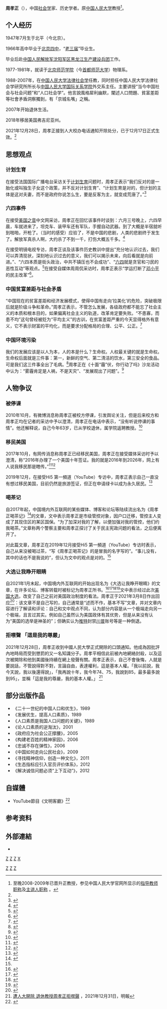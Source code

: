 {{Infobox person
| 姓名     = 周孝正
| 图像     = [[File:周孝正.png|260px]]
| 图像替代 = 
| 图像说明 = 2017年接受美国之音采访
| 出生日期 = {{birth year and age|1947|7}}
| 出生地   = {{ROC}}[[北平|北平]]
| 死亡日期 = <!-- {{Death date and age|YYYY|MM|DD|YYYY|MM|DD}}（死亡在前，出生在后） -->
| 死亡地   = 
| 国籍     = {{PRC}}
| 籍贯     = [[北京市|北京市]]
| 别名     = 
| 专业     = 
| 职业     = [[中国人民大学|中国人民大学]][[社会学|社会学]]教授（2021年12月17日被开除<ref name="#1">{{cite news |author1=郑崇生 |title=禁妄议？人大前教授周孝正退休多年遭电话开除 |url=https://www.rfa.org/mandarin/yataibaodao/renquanfazhi/rc2-12292021132318.html |accessdate=2021-12-30 |agency=自由亚洲电台 |date=2021-12-29 |archive-date=2021-12-30 |archive-url=https://web.archive.org/web/20211230161838/https://www.rfa.org/mandarin/yataibaodao/renquanfazhi/rc2-12292021132318.html |dead-url=no }}</ref>）
| 母校     = [[北京师范学院|北京师范学院]]
}}{{Blpsources|time=2019-12-11T13:30:58+00:00}}
'''周孝正'''（{{bd|1947年|7月15日|}}），中国[[社会学|社会学]]家、历史学者。原[[中国人民大学|中国人民大学]]教授<ref>至晚2008-2009年已晋升正教授，参见中国人民大学官网所显示的[https://web.archive.org/web/20211230232117/http://jiaowu.ruc.edu.cn/sjjx/tzgg1/e090dc6f2860435eb642bfab96c605fa.htm 指导教师职称]及[http://ic.ruc.edu.cn/xsjz/08dcf0811a494d6b8d5a757828705743.htm 主讲人职称] {{Wayback|url=http://ic.ruc.edu.cn/xsjz/08dcf0811a494d6b8d5a757828705743.htm |date=20211230232059 }}。</ref>。

== 个人经历 ==
1947年7月生于北平（今北京）。

1966年高中毕业于[[北京四中|北京四中]]，“[[老三届|老三届]]”毕业生。

毕业后赴[[中国人民解放军沈阳军区|中国人民解放军沈阳军区]][[黑龙江生产建设兵团|黑龙江生产建设兵团]]工作。

1977-1981年，就读于[[北京师范学院|北京师范学院]]（今[[首都师范大学|首都师范大学]]）物理系。

1988-2007年，在[[中国人民大学|中国人民大学]][[法律社会学|法律社会学]]任教，同时担任中国人民大学法律社会学研究所所长与[[中国人民大学国际关系学院|中国人民大学国际关系学院]]外交系主任。主要讲授“当今中国社会与社会问题”和“人口社会学”。他言說風格犀利幽默，闡述人口問題、貧富差距等社會矛盾洞察獨到，有「京城名嘴」之稱。

2007年开始退休生活。

2018年移居美国弗吉尼亚州。

2021年12月28日，周孝正接到人大校办电话通知开除处分，已于12月17日正式生效。<ref name="#1"/>

== 思想观点 ==
=== 计划生育 ===
在接受法国国际广播电台采访关于[[计划生育|计划生育]]问题时，周孝正表示“我们反对的是一胎化或叫独生子女这个政策，并不反对计划生育”、“计划生育是对的，但计划的主体是这对夫妻，而不是政府你说怎么生，要是反客为主，就变成荒唐了。”<ref>{{cite news|title=周孝正：把生育基本权还给每一位公民|url=http://www.rfi.fr/cn/%E4%B8%AD%E5%9B%BD/20151105-%E5%91%A8%E5%AD%9D%E6%AD%A3%EF%BC%9A%E6%8A%8A%E7%94%9F%E8%82%B2%E6%9D%83%E4%BA%A4%E8%BF%98%E7%BB%99%E8%AE%A1%E5%88%92%E7%9A%84%E4%B8%BB%E4%BD%93%E5%A4%AB%E5%A6%BB|agency=法国国际广播电台|date=2015年11月7日|accessdate=2020年4月1日|archive-date=2020年5月30日|archive-url=https://web.archive.org/web/20200530182219/http://www.rfi.fr/cn/%E4%B8%AD%E5%9B%BD/20151105-%E5%91%A8%E5%AD%9D%E6%AD%A3%EF%BC%9A%E6%8A%8A%E7%94%9F%E8%82%B2%E6%9D%83%E4%BA%A4%E8%BF%98%E7%BB%99%E8%AE%A1%E5%88%92%E7%9A%84%E4%B8%BB%E4%BD%93%E5%A4%AB%E5%A6%BB|dead-url=no}}</ref>

=== 六四事件 ===
在接受[[美国之音|美国之音]]中文网采访，周孝正在回忆该事件时谈到：六月三号晚上，六四早晨，车就进来了，坦克车、装甲车还有军队，手握自动武器。到了大概是半宿就听到啪啪，开枪了。（当时的感受）应验了，不是中国的悲剧，人类的悲剧终于发生了。解放军真杀人啊，大约杀了不到一千，打伤大概五千多。<ref>{{cite news|title=周孝正：解放军真杀人啊 人类的悲剧终于发生了#口述六四|url=https://www.youtube.com/watch?v=xQM2ICCD94E|agency=美国之音中文网（YouTube）|date=2019年5月27日|accessdate=2019年10月20日|archive-date=2020年5月30日|archive-url=https://web.archive.org/web/20200530182222/https://www.youtube.com/watch?v=xQM2ICCD94E|dead-url=no}}</ref>

在接受明镜电视专访，周孝正谈及该事件历史教训中提出“充分地认识过去，我们可以弄清现状，深刻地认识过去的意义，我们可以揭示未来，向后看就是向前进。”、“六四本质是街头政治，中共不镇压也不会成功”、“[[六四|六四]]就是贪官和刁民的恶性互动”等观点。<ref>{{cite news|title=六四本质是街头政治，中共不镇压也不会成功|url=https://www.youtube.com/watch?v=t4gJUNjRqtk|agency=明镜电视（YouTube）|date=2019年6月15日|accessdate=2020年3月31日|archive-date=2020年5月30日|archive-url=https://web.archive.org/web/20200530182227/https://www.youtube.com/watch?v=t4gJUNjRqtk|dead-url=no}}</ref>在接受自媒体周周侃采访时，周孝正表示“学运打断了[[邓小平|邓小平]]的民主改革”<ref>{{cite news|title=周周侃现场：周孝正谈若没有“64”共产党能否渐进改革？学生太幼稚还是共党太残暴？未来中国怎么走，美国也别太极端|url=https://www.youtube.com/watch?v=ZfXMRT0M3J8|agency=周周侃（YouTube）|date=2019年5月22日|accessdate=2020年3月31日|archive-date=2020年5月30日|archive-url=https://web.archive.org/web/20200530182253/https://www.youtube.com/watch?v=ZfXMRT0M3J8|dead-url=no}}</ref>。

=== 中国贫富差距与社会矛盾 ===
“中国现在的贫富差距和经济发展模式，使得中国有走向‘拉美化’的危险，突破极限后就是阶级斗争和革命。”周孝正表示，不管怎么发展，各级政府都不能忘了社会主义的本质和根本目的，如果偏离社会主义的轨道，改革肯定要失败。“不患寡，而患不均”这句曾经被贬为“平均主义”的古训，在贫富差距严重的今天显得格外有意义，它不表示财富的平均化，而是要求分配格局的合理、公平、公正。<ref>{{cite news|title=中国策2010之贫富差距:分配差距已达高度不平等|url=http://news.sina.com.cn/c/sd/2009-12-28/162119354527.shtml|agency=新浪新闻中心|date=2009年12月28日|accessdate=2020-03-31|archive-date=2020-05-30|archive-url=https://web.archive.org/web/20200530182239/http://news.sina.com.cn/c/sd/2009-12-28/162119354527.shtml|dead-url=no}}</ref>

=== 中国环境污染 ===
我们的发展应该是以人为本，人的本是什么？生命权。人权最关键的就是生命权。生命权后面就是三件事：第一，新鲜的空气、第二清洁的饮水，第三安全的食品。可是我们这三件事全出了毛病。<ref>{{cite news|title=周孝正：社会公平与环境保护(图)|url=http://news.sohu.com/20081214/n261198879.shtml|agency=搜狐新闻|date=2008年12月14日|accessdate=2020年3月31日|archive-date=2020年5月30日|archive-url=https://web.archive.org/web/20200530182244/http://news.sohu.com/20081214/n261198879.shtml|dead-url=no}}</ref>周孝正在《十面“霾”伏，你行动了吗》沙龙活动中认为：“雾霾肯定是人祸，不是天灾”、“发展观出了问题”。<ref>{{cite news|title=周孝正：雾霾肯定是人祸 不是天灾|url=https://gongyi.ifeng.com/special/zhengyilun02/zuixin/detail_2014_03/24/35078475_0.shtml|agency=凤凰公益|date=2014年3月24日|accessdate=2020年3月31日|archive-date=2020年5月30日|archive-url=https://web.archive.org/web/20200530182255/https://gongyi.ifeng.com/special/zhengyilun02/zuixin/detail_2014_03/24/35078475_0.shtml|dead-url=no}}</ref>

== 人物争议 ==
=== 被停课 ===
2010年10月，有微博消息称周孝正被校方停课，引发舆论关注，但是后来校方和周孝正均在记者的采访中予以澄清，周孝正在电话中表示，“没有听说停课的事情”。他还解释说，自己今年63岁，已从学校退休，属学院返聘教授。<ref>{{cite news|title=微博称周孝正遭校方停课 本人辟谣“未听说”|url=http://media.people.com.cn/GB/40606/12909389.html|agency=人民网|date=2010年10月10日|accessdate=2020年4月1日|archive-date=2020年5月30日|archive-url=https://web.archive.org/web/20200530182255/http://media.people.com.cn/GB/40606/12909389.html|dead-url=yes}}</ref>

=== 移民美国 ===
2017年10月，有网传消息称周孝正已经移民美国，周孝正在接受媒体采访时予以澄清，称“2016年办理了一个美国十年签证。我的就是2016年到2026年，网上有人说我移民那是瞎传。”<ref>{{cite news|title=曝“京城名嘴”周孝正移民美国 变卖房产|url=https://www.dwnews.com/%E4%B8%AD%E5%9B%BD/60016984/%E6%9B%9D%E4%BA%AC%E5%9F%8E%E5%90%8D%E5%98%B4%E5%91%A8%E5%AD%9D%E6%AD%A3%E7%A7%BB%E6%B0%91%E7%BE%8E%E5%9B%BD%E5%8F%98%E5%8D%96%E6%88%BF%E4%BA%A7|agency=多维新闻网|date=2017年10月12日|accessdate=2020年4月1日|archive-date=2020年5月30日|archive-url=https://web.archive.org/web/20200530182305/https://www.dwnews.com/%E4%B8%AD%E5%9B%BD/60016984/%E6%9B%9D%E4%BA%AC%E5%9F%8E%E5%90%8D%E5%98%B4%E5%91%A8%E5%AD%9D%E6%AD%A3%E7%A7%BB%E6%B0%91%E7%BE%8E%E5%9B%BD%E5%8F%98%E5%8D%96%E6%88%BF%E4%BA%A7|dead-url=no}}</ref><ref>{{cite news|title=人民大学教授周孝正已移民美国？当事人：没这事|url=https://www.guancha.cn/society/2017_10_11_430516.shtml|agency=观察者|date=2017年10月11日|accessdate=2020年4月1日|archive-date=2020年5月30日|archive-url=https://web.archive.org/web/20200530182312/https://www.guancha.cn/society/2017_10_11_430516.shtml|dead-url=no}}</ref>

2019年12月，在接受Hi5 第一頻道（YouTube）专访中，周孝正表示自己一直没有想过移民美国，目前仍然是旅游签证，但正在申请绿卡以成为永久居民。<ref name="a">{{cite news|title=李肅挑戰周孝正：周孝正親述移民美國緣由|url=https://www.youtube.com/watch?v=xMLpsX58cRM|agency=Hi5 第一頻道（YouTube）|date=2019年12月31日|accessdate=2020年4月1日|archive-date=2020年12月4日|archive-url=https://web.archive.org/web/20201204023639/https://www.youtube.com/watch?v=xMLpsX58cRM|dead-url=no}}</ref>

=== 喝茶记 ===
自2017年起，中国境内外互联网的某些媒体、博客和论坛等陆续流出名为《周孝正喝茶记》<ref>{{cite news|title=周孝正：我的被喝茶记|url=http://m.chinesenewsgroup.com/news/666240|agency=大中资讯网|date=2019年3月13日|accessdate=2020年4月1日|archive-date=2020年6月16日|archive-url=https://web.archive.org/web/20200616121616/http://m.chinesenewsgroup.com/news/666240|dead-url=no}}</ref>的文章，文中表示周孝正是市级管控对象，因户口迁移，管控主人变成了其现住区的某区国保。“为了加深对我的了解，以便加强对我的管控，他们约我喝茶。”文章称两个警察主要和周孝正探讨了关于民主宪政问题的看法，之后便离开了。

对此篇文章，周孝正在2019年12月接受Hi5 第一頻道（YouTube）专访时表示，自己从来没被喝过茶，“写《周孝正喝茶记》的是冒我的名字写的”。“事儿没有，其中的话也不是我说的”，但认为文中的观点是对的。<ref name="a"/>

=== 大选让我睁开眼睛 ===
自2021年1月末起，中国境内外互联网的开始出现名为《大选让我睁开眼睛》的文章，在许多论坛、博客转载时被标记为周孝正所书。<ref>{{Citation|title=感人肺腑：至暗時刻周孝正先生看見真理；李大同老師飢渴慕義；而程益中太垃圾了|url=https://www.youtube.com/watch?v=MhyTCfAJkwo|accessdate=2021-03-25|language=zh-CN|archive-date=2021-02-11|archive-url=https://web.archive.org/web/20210211153918/https://www.youtube.com/watch?v=MhyTCfAJkwo|dead-url=no}}</ref><ref>{{Cite web|title=抱歉让您失望了，美国秘密从来不是民主|url=https://news.have8.tv/2764508.html|accessdate=2021-03-25|work=news.have8.tv|language=zh-cn}}</ref><ref>{{Cite web|title=大选让我睁开眼睛|url=https://twitter.com/zhu0588/status/1353179125700149248|accessdate=2021-03-25|work=Twitter|language=zh|archive-date=2021-06-10|archive-url=https://web.archive.org/web/20210610214511/https://twitter.com/zhu0588/status/1353179125700149248|dead-url=no}}</ref><ref>{{Cite web|title=周孝正：大选让我睁开眼睛|url=https://m.weibo.cn/status/4596717376767978|publisher=新浪微博|archive-url=https://web.archive.org/web/20210127160833/https://m.weibo.cn/status/4596717376767978|archive-date=2021-01-27|access-date=2021-03-25|dead-url=yes}}</ref>文中表示经过此次[[2020年美國總統選舉|美国大选]]，改变了自己之前对美国政治制度的看法。周孝正于2021年3月8日作出回应<ref>{{Cite web|title=【文明客厅】周孝正评说网文”大选让我睁开眼睛“|url=https://www.youtube.com/watch?v=jQ13aOvTB78|publisher=YouTube|archive-url=https://web.archive.org/web/20210418002819/https://www.youtube.com/watch?v=jQ13aOvTB78|archive-date=2021-04-18|access-date=2021-03-25|dead-url=no}}</ref>：该文章不是自己写的，自己通常是“述而不作，基本不写”文章，并对文章内容进行了解读和评论：自己和文中观点不同，认为部分内容是从一个极端走向另一个极端，且言过其实。例如自己虽然认为美国政体有其优势，但是从来没有认为“美国的选举是神圣的”；但确实认为[[Twitter|推特]]封禁[[唐納·川普|川普]]账号等是一种倒退。

===拒噤聲 「這是我的尊嚴」===
2021年12月28日，周孝正收到中國人民大學正式開除的口頭通知。他成為因批評內地時局而受到懲罰的又一名知識分子。周孝平相信此前被內地網絡封殺，以及這次被開除和他到美國後持續在網上發聲有關。周孝正表示，自己不會後悔，人就是要說話，不管說得對不對，言論自由，表達權利，這是基本人權。「我以前說，我今天說，我以後還得說」，「我再說十年，我今年74、75，我說到85，最多最多說到95」，並稱「這是我的尊嚴，我的基本人權。」 <ref>[https://news.mingpao.com/pns/%e4%b8%ad%e5%9c%8b/article/20211231/s00013/1640887981933/%e9%81%ad%e4%ba%ba%e5%a4%a7%e9%96%8b%e9%99%a4-%e9%80%80%e4%bc%91%e6%95%99%e6%8e%88%e5%91%a8%e5%ad%9d%e6%ad%a3%e6%8b%92%e5%99%a4%e8%81%b2 遭人大開除 退休教授周孝正拒噤聲] {{Wayback|url=https://news.mingpao.com/pns/%e4%b8%ad%e5%9c%8b/article/20211231/s00013/1640887981933/%e9%81%ad%e4%ba%ba%e5%a4%a7%e9%96%8b%e9%99%a4-%e9%80%80%e4%bc%91%e6%95%99%e6%8e%88%e5%91%a8%e5%ad%9d%e6%ad%a3%e6%8b%92%e5%99%a4%e8%81%b2 |date=20211231013621 }}，2021年12月31日，明報</ref>

== 部分出版作品 ==
*《二十一世纪的中国人口和优生》，1989
*《发展优生，提高人口素质》，1989
*《人口素质是我国人口问题的关键》，1989
*《论人口素质的逆淘汰》，2001
*《政府应为社会公正撑腰》，2005
*《构建老百姓的精神家园》，2006
*《忠诚不存在弹性》，2006
*《中国如何走向公民社会》，2009
*《寻找精神信仰，创造一种文化》，2011
*《生态指标应引入官员评价体系》，2012
*《解决诚信问题必须“上下互动”》，2012

==自媒體==
*YouTube節目《文明客廳》<ref>{{cite news |title=知名华裔作家严歌苓因视频言论遭中国审查者部分网络封杀 |url=https://www.voachinese.com/amp/censors-delete-geling-yan-s-wechat-essay-on-chained-woman-in-china-20220214/6441278.html |accessdate=2022-02-15 |archive-date=2022-03-11 |archive-url=https://web.archive.org/web/20220311050607/https://www.voachinese.com/amp/censors-delete-geling-yan-s-wechat-essay-on-chained-woman-in-china-20220214/6441278.html |dead-url=no }}</ref>

== 参考资料 ==
{{reflist}}

== 外部連結 ==
*{{Youtube|channel=UCBtIsU8tuFzE0U8spSUUbZw|文明客厅周孝正}}
{{Authority control}}
[[Category:中華人民共和國社會學家|Z]]
[[category:北京人|Z]]
[[category:中国人民大学教授|Z]]
[[category:首都师范大学校友|Z]]
[[category:周姓|X]]
[[Category:北京市第四中學校友|Z]]
[[Category:中华人民共和国持不同政见者|Z]]